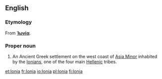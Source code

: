 ==English==
{{wikipedia}}

===Etymology===
From {{etyl|grc|en}} '''[[Ἰωνία]]'''.

===Proper noun===
{{en-proper noun}}

# {{context|historical}} An Ancient Greek settlement on the west coast of [[Asia Minor]] inhabited by the [[Ionian]]s, one of the four main [[Hellenic]] tribes.

[[et:Ionia]]
[[fr:Ionia]]
[[io:Ionia]]
[[pl:Ionia]]
[[fi:Ionia]]